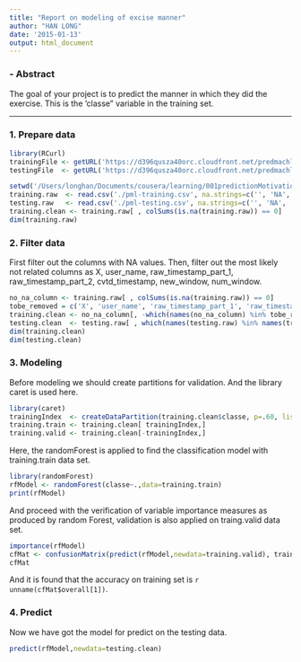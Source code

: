 ```yaml
---
title: "Report on modeling of excise manner"
author: "HAN LONG"
date: '2015-01-13'
output: html_document
---
```

### - Abstract
The goal of your project is to predict the manner in which they did the exercise. This is the 'classe" variable in the training set.

---

### 1. Prepare data
```r
library(RCurl)
trainingFile <- getURL('https://d396qusza40orc.cloudfront.net/predmachlearn/pml-training.csv')
testingFile  <- getURL('https://d396qusza40orc.cloudfront.net/predmachlearn/pml-testing.csv')
```
```r
setwd('/Users/longhan/Documents/cousera/learning/001predictionMotivation')
training.raw  <- read.csv('./pml-training.csv', na.strings=c('', 'NA', 'NULL'))
testing.raw   <- read.csv('./pml-testing.csv', na.strings=c('', 'NA', 'NULL'))
training.clean <- training.raw[ , colSums(is.na(training.raw)) == 0]
dim(training.raw)
```

### 2. Filter data
First filter out the columns with NA values. Then, filter out the most likely not related columns as X, user_name, raw_timestamp_part_1, raw_timestamp_part_2, cvtd_timestamp, new_window, num_window. 
```r
no_na_column <- training.raw[ , colSums(is.na(training.raw)) == 0]
tobe_removed = c('X', 'user_name', 'raw_timestamp_part_1', 'raw_timestamp_part_2', 'cvtd_timestamp', 'new_window', 'num_window')
training.clean <- no_na_column[, -which(names(no_na_column) %in% tobe_removed)]
testing.clean  <- testing.raw[ , which(names(testing.raw) %in% names(training.clean))]
dim(training.clean)
dim(testing.clean)
```

### 3. Modeling
Before modeling we should create partitions for validation. And the library caret is used here.
```r
library(caret)
trainingIndex  <- createDataPartition(training.clean$classe, p=.60, list=FALSE)
training.train <- training.clean[ trainingIndex,]
training.valid <- training.clean[-trainingIndex,]
```
Here, the randomForest is applied to find the classification model with training.train data set.
```r
library(randomForest)
rfModel <- randomForest(classe~.,data=training.train)
print(rfModel)
```
And proceed with the verification of variable importance measures as produced by random Forest, validation is also applied on traing.valid data set.
```r
importance(rfModel)
cfMat <- confusionMatrix(predict(rfModel,newdata=training.valid), training.valid$classe)
cfMat
```
And it is found that the accuracy on training set is `r unname(cfMat$overall[1])`.

### 4. Predict
Now we have got the model for predict on the testing data.
```r
predict(rfModel,newdata=testing.clean)
```